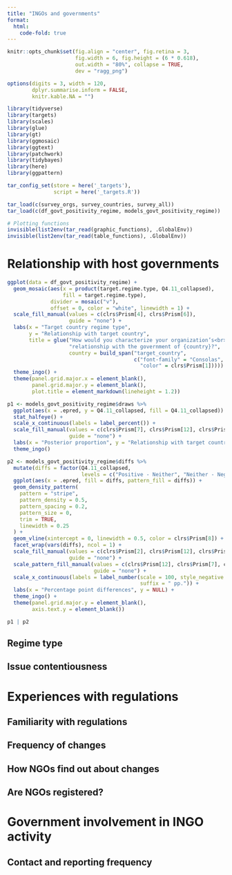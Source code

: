 ```yaml
---
title: "INGOs and governments"
format:
  html:
    code-fold: true
---
```


```r
knitr::opts_chunk$set(fig.align = "center", fig.retina = 3,
                      fig.width = 6, fig.height = (6 * 0.618),
                      out.width = "80%", collapse = TRUE,
                      dev = "ragg_png")

options(digits = 3, width = 120,
        dplyr.summarise.inform = FALSE,
        knitr.kable.NA = "")
```

```r
library(tidyverse)
library(targets)
library(scales)
library(glue)
library(gt)
library(ggmosaic)
library(ggtext)
library(patchwork)
library(tidybayes)
library(here)
library(ggpattern)

tar_config_set(store = here('_targets'),
               script = here('_targets.R'))

tar_load(c(survey_orgs, survey_countries, survey_all))
tar_load(c(df_govt_positivity_regime, models_govt_positivity_regime))

# Plotting functions
invisible(list2env(tar_read(graphic_functions), .GlobalEnv))
invisible(list2env(tar_read(table_functions), .GlobalEnv))
```

# Relationship with host governments

```r
ggplot(data = df_govt_positivity_regime) +
  geom_mosaic(aes(x = product(target.regime.type, Q4.11_collapsed), 
                  fill = target.regime.type),
              divider = mosaic("v"), 
              offset = 0, color = "white", linewidth = 1) +
  scale_fill_manual(values = c(clrs$Prism[4], clrs$Prism[6]),
                    guide = "none") +
  labs(x = "Target country regime type",
       y = "Relationship with target country",
       title = glue("How would you characterize your organization’s<br>",
                    "relationship with the government of {country}?",
                    country = build_span("target_country",
                                         c("font-family" = "Consolas", 
                                           "color" = clrs$Prism[1])))) +
  theme_ingo() +
  theme(panel.grid.major.x = element_blank(),
        panel.grid.major.y = element_blank(),
        plot.title = element_markdown(lineheight = 1.2))
```

```r
p1 <- models_govt_positivity_regime$draws %>% 
  ggplot(aes(x = .epred, y = Q4.11_collapsed, fill = Q4.11_collapsed)) +
  stat_halfeye() +
  scale_x_continuous(labels = label_percent()) +
  scale_fill_manual(values = c(clrs$Prism[7], clrs$Prism[12], clrs$Prism[2]),
                    guide = "none") +
  labs(x = "Posterior proportion", y = "Relationship with target country") +
  theme_ingo()

p2 <- models_govt_positivity_regime$diffs %>% 
  mutate(diffs = factor(Q4.11_collapsed, 
                        levels = c("Positive - Neither", "Neither - Negative", "Positive - Negative"))) %>% 
  ggplot(aes(x = .epred, fill = diffs, pattern_fill = diffs)) +
  geom_density_pattern(
    pattern = "stripe",
    pattern_density = 0.5,
    pattern_spacing = 0.2,
    pattern_size = 0,
    trim = TRUE,
    linewidth = 0.25
  ) +
  geom_vline(xintercept = 0, linewidth = 0.5, color = clrs$Prism[8]) +
  facet_wrap(vars(diffs), ncol = 1) +
  scale_fill_manual(values = c(clrs$Prism[2], clrs$Prism[12], clrs$Prism[2]),
                    guide = "none") +
  scale_pattern_fill_manual(values = c(clrs$Prism[12], clrs$Prism[7], clrs$Prism[7]),
                            guide = "none") +
  scale_x_continuous(labels = label_number(scale = 100, style_negative = "minus",
                                           suffix = " pp.")) +
  labs(x = "Percentage point differences", y = NULL) +
  theme_ingo() +
  theme(panel.grid.major.y = element_blank(),
        axis.text.y = element_blank())

p1 | p2
```


## Regime type

## Issue contentiousness

# Experiences with regulations

## Familiarity with regulations

## Frequency of changes

## How NGOs find out about changes

## Are NGOs registered?


# Government involvement in INGO activity

## Contact and reporting frequency
